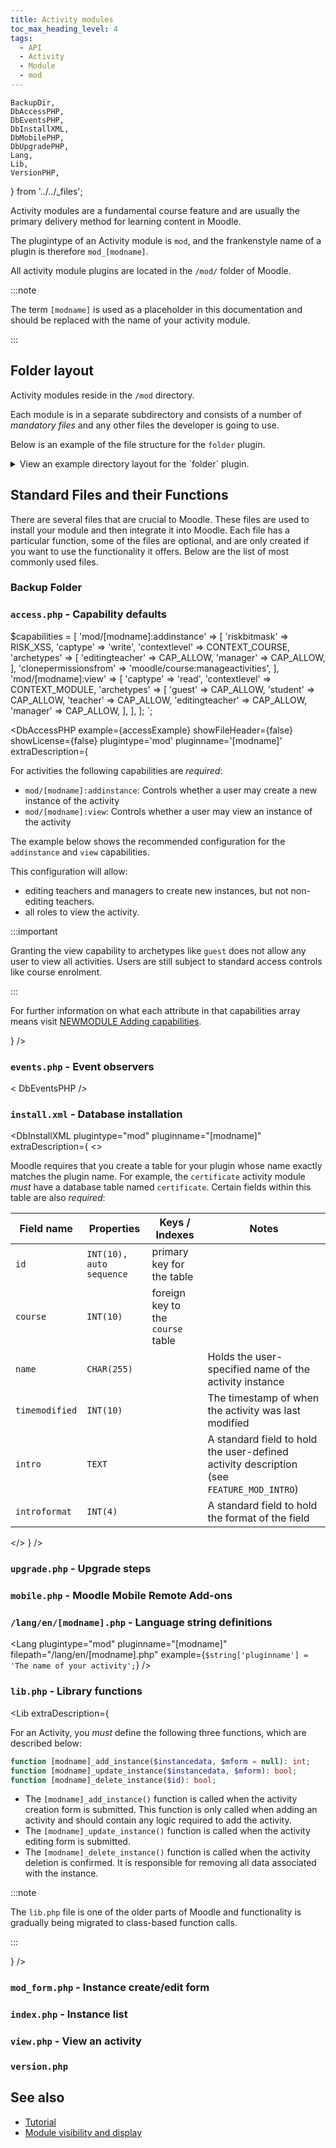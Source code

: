 ```yaml
---
title: Activity modules
toc_max_heading_level: 4
tags:
  - API
  - Activity
  - Module
  - mod
---
```


    BackupDir,
    DbAccessPHP,
    DbEventsPHP,
    DbInstallXML,
    DbMobilePHP,
    DbUpgradePHP,
    Lang,
    Lib,
    VersionPHP,
} from '../../_files';


Activity modules are a fundamental course feature and are usually the primary delivery method for learning content in Moodle.

The plugintype of an Activity module is `mod`, and the frankenstyle name of a plugin is therefore `mod_[modname]`.

All activity module plugins are located in the `/mod/` folder of Moodle.

:::note

The term `[modname]` is used as a placeholder in this documentation and should be replaced with the name of your activity module.

:::

## Folder layout

Activity modules reside in the `/mod` directory.

Each module is in a separate subdirectory and consists of a number of _mandatory files_ and any other files the developer is going to use.

Below is an example of the file structure for the `folder` plugin.

<details>
  <summary>View an example directory layout for the `folder` plugin.</summary>
  <div>

```console
.
├── backup
│   ├── moodle1
│   │   └── lib.php
│   └── moodle2
│       ├── backup_folder_activity_task.class.php
│       ├── backup_folder_stepslib.php
│       ├── restore_folder_activity_task.class.php
│       └── restore_folder_stepslib.php
├── classes
│   ├── analytics
│   │   └── indicator
│   │       ├── activity_base.php
│   │       ├── cognitive_depth.php
│   │       └── social_breadth.php
│   ├── content
│   │   └── exporter.php
│   ├── event
│   │   ├── all_files_downloaded.php
│   │   ├── course_module_instance_list_viewed.php
│   │   ├── course_module_viewed.php
│   │   └── folder_updated.php
│   ├── external.php
│   ├── privacy
│   │   └── provider.php
│   └── search
│       └── activity.php
├── db
│   ├── access.php
│   ├── install.php
│   ├── install.xml
│   ├── log.php
│   ├── services.php
│   └── upgrade.php
├── download_folder.php
├── edit.php
├── edit_form.php
├── index.php
├── lang
│   └── en
│       └── folder.php
├── lib.php
├── locallib.php
├── mod_form.php
├── module.js
├── phpunit.xml
├── pix
│   ├── icon.png
│   └── icon.svg
├── readme.txt
├── renderer.php
├── settings.php
├── styles.css
├── tests
│   ├── backup
│   │   └── restore_date_test.php
│   ├── behat
│   │   └── folder_activity_completion.feature
│   ├── event
│   │   └── events_test.php
│   ├── externallib_test.php
│   ├── generator
│   │   └── lib.php
│   ├── generator_test.php
│   ├── lib_test.php
│   ├── phpunit.xml
│   └── search
│       └── search_test.php
├── version.php
└── view.php
```

  </div>
</details>

## Standard Files and their Functions

There are several files that are crucial to Moodle. These files are used to install your module and then integrate it into Moodle. Each file has a particular function, some of the files are optional, and are only created if you want to use the functionality it offers. Below are the list of most commonly used files.

### Backup Folder

<BackupDir />

### `access.php` - Capability defaults

$capabilities = [
    'mod/[modname]:addinstance' => [
        'riskbitmask' => RISK_XSS,
        'captype' => 'write',
        'contextlevel' => CONTEXT_COURSE,
        'archetypes' => [
            'editingteacher' => CAP_ALLOW,
            'manager' => CAP_ALLOW,
        ],
        'clonepermissionsfrom' => 'moodle/course:manageactivities',
    ],
    'mod/[modname]:view' => [
        'captype' => 'read',
        'contextlevel' => CONTEXT_MODULE,
        'archetypes' => [
            'guest' => CAP_ALLOW,
            'student' => CAP_ALLOW,
            'teacher' => CAP_ALLOW,
            'editingteacher' => CAP_ALLOW,
            'manager' => CAP_ALLOW,
        ],
    ],
];
`;

<DbAccessPHP
    example={accessExample}
    showFileHeader={false}
    showLicense={false}
    plugintype='mod'
    pluginname='[modname]'
    extraDescription={
<div>

For activities the following capabilities are _required_:

- `mod/[modname]:addinstance`: Controls whether a user may create a new instance of the activity
- `mod/[modname]:view`: Controls whether a user may view an instance of the activity

The example below shows the recommended configuration for the `addinstance` and `view` capabilities.

This configuration will allow:

- editing teachers and managers to create new instances, but not non-editing teachers.
- all roles to view the activity.

:::important

Granting the view capability to archetypes like `guest` does not allow any user to view all activities. Users are still subject to standard access controls like course enrolment.

:::

For further information on what each attribute in that capabilities array means visit [NEWMODULE Adding capabilities](https://docs.moodle.org/dev/NEWMODULE_Adding_capabilities).

</div>
    }
/>

### `events.php` - Event observers

< DbEventsPHP />

### `install.xml` - Database installation

<DbInstallXML
  plugintype="mod"
  pluginname="[modname]"
  extraDescription={
    <>

Moodle requires that you create a table for your plugin whose name exactly matches the plugin name. For example, the `certificate` activity module _must_ have a database table named `certificate`. Certain fields within this table are
also _required_:

| Field name     | Properties               | Keys / Indexes                    | Notes                                                                                    |
| ---            | ---                      | ---                               | ---                                                                                      |
| `id`           | `INT(10), auto sequence` | primary key for the table         |                                                                                          |
| `course`       | `INT(10)`                | foreign key to the `course` table |                                                                                          |
| `name`         | `CHAR(255)`              |                                   | Holds the user-specified name of the activity instance                                   |
| `timemodified` | `INT(10)`                |                                   | The timestamp of when the activity was last modified                                     |
| `intro`        | `TEXT`                   |                                   | A standard field to hold the user-defined activity description (see `FEATURE_MOD_INTRO`) |
| `introformat`  | `INT(4)`                 |                                   | A standard field to hold the format of the field                                         |

</>
  }
/>

### `upgrade.php` - Upgrade steps

<DbUpgradePHP
  plugintype="mod"
  pluginname="[modname]"
/>

### `mobile.php` - Moodle Mobile Remote Add-ons

<DbMobilePHP
  plugintype="mod"
  pluginname="[modname]"
/>

### `/lang/en/[modname].php` - Language string definitions

<Lang
  plugintype="mod"
  pluginname="[modname]"
  filepath="/lang/en/[modname].php"
  example={`$string['pluginname'] = 'The name of your activity';`}
/>

### `lib.php` - Library functions

<Lib
  extraDescription={
<div>

For an Activity, you _must_ define the following three functions, which are described below:

```php title="mod/[modname]/lib.php"
function [modname]_add_instance($instancedata, $mform = null): int;
function [modname]_update_instance($instancedata, $mform): bool;
function [modname]_delete_instance($id): bool;
```

- The `[modname]_add_instance()` function is called when the activity creation form is submitted. This function is only called when adding an activity and should contain any logic required to add the activity.
- The `[modname]_update_instance()` function is called when the activity editing form is submitted.
- The `[modname]_delete_instance()` function is called when the activity deletion is confirmed. It is responsible for removing all data associated with the instance.

:::note

The `lib.php` file is one of the older parts of Moodle and functionality is gradually being migrated to class-based function calls.

:::

</div>
  }
/>

### `mod_form.php` - Instance create/edit form

<ModFormPHP />

### `index.php` - Instance list

<IndexPHP />

### `view.php` - View an activity

<ViewPHP />

### `version.php`

<VersionPHP
    plugintype='mod'
    pluginname='[modname]'
/>

## See also

- [Tutorial](https://docs.moodle.org/dev/Tutorial)
- [Module visibility and display](./visibility.md)
